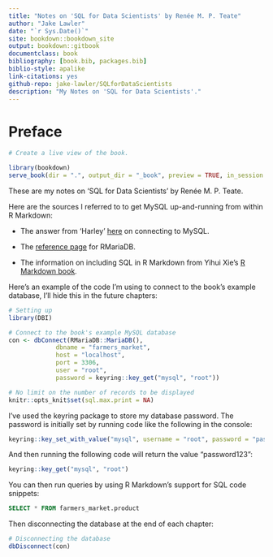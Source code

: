 ```yaml
--- 
title: "Notes on 'SQL for Data Scientists' by Renée M. P. Teate"
author: "Jake Lawler"
date: "`r Sys.Date()`"
site: bookdown::bookdown_site
output: bookdown::gitbook
documentclass: book
bibliography: [book.bib, packages.bib]
biblio-style: apalike
link-citations: yes
github-repo: jake-lawler/SQLforDataScientists
description: "My Notes on 'SQL for Data Scientists'."
---
```


# Preface {-}

```r

# Create a live view of the book.

library(bookdown)
serve_book(dir = ".", output_dir = "_book", preview = TRUE, in_session = TRUE, quiet = FALSE)

```

These are my notes on 'SQL for Data Scientists' by Renée M. P. Teate.


Here are the sources I referred to to get MySQL up-and-running from within R Markdown:

* The answer from 'Harley' [here](https://stackoverflow.com/questions/50544230/connecting-to-mysql-from-r) on connecting to MySQL.

* The [reference page](https://rmariadb.r-dbi.org/reference/index.html) for RMariaDB.

* The information on including SQL in R Markdown from Yihui Xie's [R Markdown book](https://bookdown.org/yihui/rmarkdown/language-engines.html#sql).

Here's an example of the code I'm using to connect to the book's example database, I'll hide this in the future chapters:

```r
# Setting up 
library(DBI)

# Connect to the book's example MySQL database
con <- dbConnect(RMariaDB::MariaDB(), 
             dbname = "farmers_market", 
             host = "localhost", 
             port = 3306,
             user = "root",
             password = keyring::key_get("mysql", "root"))

# No limit on the number of records to be displayed
knitr::opts_knit$set(sql.max.print = NA)
```

I've used the keyring package to store my database password. The password is initially set by running code like the following in the console:

```r
keyring::key_set_with_value("mysql", username = "root", password = "password123")
```

And then running the following code will return the value "password123":

```r
keyring::key_get("mysql", "root")
```


You can then run queries by using R Markdown's support for SQL code snippets:

```sql
SELECT * FROM farmers_market.product
```


Then disconnecting the database at the end of each chapter:

```r
# Disconnecting the database
dbDisconnect(con)
```


